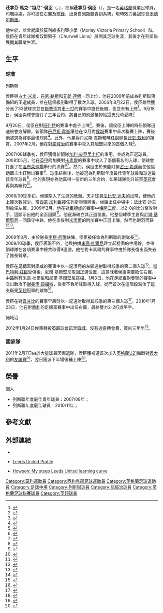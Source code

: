 {{noteta|G1=足球|G2=列斯聯|G3=FAcup|G4=英超
|T=zh-hans:乔纳森·豪森; zh-hk:莊拿芬·侯臣;
|1=zh-hans:乔纳森·豪森; zh-hk:莊拿芬·侯臣;
|2=zh-hans:豪森; zh-hk:侯臣;
|3=zh:温布利球场;zh-hans:温布利球场;zh-hk:溫布萊球場;zh-tw:溫布萊球場;
|4=zh-hans:乔纳森·马克·"乔尼"·豪森; zh-hk:莊拿芬·馬克·"祖尼"·侯臣;
|5=zh-hans:詹姆士·黑特;zh-hk:占士·希達;zh-tw:詹姆士·黑特;
}}
{{Infobox football biography 2
| playername          = 莊拿芬·侯臣<br />''Jonathan Howson''
| image               =
| caption             = 
| fullname            = Jonathan Howson
| dateofbirth         = {{birth date and age|1988|5|21}}
| cityofbirth         = [[莫利_(西約克郡)|莫利]]
| countryofbirth      = [[英格蘭|英格蘭]]
| height              = {{height|m=1.8}}
| position            = [[中場|中場]]
| currentclub = [[米德尔斯堡足球俱乐部|米德尔斯堡]]
| clubnumber  = 16
| youthyears1         = 1997−2006
| youthclubs1         = [[列斯聯足球會|列斯聯]]
| years1              = 2006−2012
| clubs1              = [[列斯聯足球會|列斯聯]]
| caps1               = 185
| goals1              = 23
| years2      = 2012–2017
| clubs2      = [[诺里奇城足球俱乐部|诺里奇城]]
| caps2       = 175
| goals2      = 22
| years3      = 2017–
| caps3       = 94
| goals3      = 4
| clubs3      = [[米德尔斯堡足球俱乐部|米德尔斯堡]]
| totalcaps           = 
| totalgoals          = 
| nationalyears1      = 2011
| nationalteam1       = [[英格蘭21歲以下足球代表隊|英格蘭U21]]
| nationalcaps1       = 1
| nationalgoals1      = 0
| medaltemplates      = 
| club-update         = 2015年1月5日 (一) 14:30 (UTC)
| nationalteam-update = 2015年1月5日 (一) 14:30 (UTC)
}}

'''莊拿芬·馬克·"祖尼"·侯臣'''（{{lang-en|'''Jonathan Mark 'Jonny' Howson'''}}，{{bd|1988年|5月21日|catIdx=H}}），簡稱'''莊拿芬·侯臣'''（{{lang-en|'''Jonathan Howson'''}}），是一名[[英格蘭|英格蘭]]職業足球員，司職[[中場|中場]]，亦可擔任右翼及[[足球前鋒|前鋒]]，出身自[[列斯聯足球會|列斯聯]]青訓系統，現時效力[[英格蘭足球冠軍聯賽|英冠]]球會[[米德尔斯堡足球俱乐部|米德尔斯堡]]。

他生於{{Link-en|莫利 (西約克郡)|Morley, West Yorkshire|莫利}}，並曾就讀於莫利維多利亞小學（Morley Victoria Primary School）和{{Link-en|畢格列夫高校|Bruntcliffe High School}}。侯臣在青年球隊祖奴爾獅子（Churwell Lions）展開其足球生涯，其後才在列斯聯展開其職業生涯。

==生平==
=== 球會 ===
;列斯聯
侯臣與[[占士·米拿|占士·米拿]]、[[丹尼·路斯|丹尼·路斯]]和[[艾朗·連儂|艾朗·連儂]]一同上位，他在2006年前成為列斯聯預備組的正選成員，並在這個級別取得了數次入球。2006年8月22日，侯臣雖然獲分派了33號球衣並在[[英格蘭聯賽盃|聯賽盃]]對[[車士打城足球會|車士打]]的賽事中擔任後備，但並未有上陣<ref>{{en}}{{cite web| date =2006-08-22| url =http://news.bbc.co.uk/sport2/hi/football/league_cup/5266278.stm| title =Leeds 1-0 Chester| work =BBC Sport| accessdate =2010-03-05| archive-date =2016-03-07| archive-url =https://web.archive.org/web/20160307111512/http://news.bbc.co.uk/sport2/hi/football/league_cup/5266278.stm| dead-url =no}}</ref>。9月18日，侯臣與球會簽訂了三年合約，將自己的前途抵押給這支兒時愛隊<ref name=LUFC1>{{en}}{{cite web| title =Big Deal For Jonny| work =Leeds United| publisher =Leeds United| date =2006-09-18| url =http://www.leedsunited.com/page/NewsroomDetail/0,,10273~898941,00.html| accessdate =2006-09-18| deadurl =yes| archiveurl =https://web.archive.org/web/20070929094318/http://www.leedsunited.com/page/NewsroomDetail/0,,10273~898941,00.html| archivedate =2007-09-29}}</ref>

9月20日，侯臣在對[[班列特足球會|班列特]]的賽事中處子上陣<ref>{{en}}{{cite web| date =2006-09-19| url =http://news.bbc.co.uk/sport2/hi/football/league_cup/5351626.stm| title =Leeds 3-1 Barnet| work =BBC Sport| accessdate =2010-03-05| archive-date =2006-10-11| archive-url =https://web.archive.org/web/20061011011744/http://news.bbc.co.uk/sport2/hi/football/league_cup/5351626.stm| dead-url =no}}</ref>。賽後，讓侯臣上陣的時任領隊{{Link-en|奇雲·布力維爾|Kevin Blackwell}}迅速被會方解僱。新領隊[[丹尼斯·韋斯|丹尼斯·韋斯]]讓他在12月對[[侯城足球會|侯城]]賽事中首次聯賽上陣，賽後他被選為賽事最佳球員<ref>{{en}}{{cite web| date =2006-12-23| url =http://news.bbc.co.uk/sport2/hi/football/eng_div_1/6185489.stm| title =Leeds 0-0 Hull| work =BBC Sport| accessdate =2010-03-05| archive-date =2016-03-07| archive-url =https://web.archive.org/web/20160307140326/http://news.bbc.co.uk/sport2/hi/football/eng_div_1/6185489.stm| dead-url =no}}</ref>。此外，他贏得丹尼斯·韋斯和時任副隊長[[沙恩·戴利|沙恩·戴利]]的讚賞。2007年2月，他在對[[諾域治足球會|諾域治]]的賽事中攻入其加盟以來的首個入球<ref>{{en}}{{cite web| date =2007-02-03| url =http://news.bbc.co.uk/sport2/hi/football/eng_div_1/6305265.stm| title =Norwich 2-1 Leeds| work =BBC Sport| accessdate =2010-03-05| archive-date =2007-02-12| archive-url =https://web.archive.org/web/20070212170325/http://news.bbc.co.uk/sport2/hi/football/eng_div_1/6305265.stm| dead-url =no}}</ref>。

2007/08球季初，侯臣獲得新領隊[[加利·麥亞里士打|加利·麥亞里士打]]的重用，並成為正選球員。2008年5月，他在[[英格蘭足球甲級聯賽|英甲]]附加賽對[[卡素爾聯足球會|卡素爾]]的賽事中攻入了兩個著名的入球，使球會打進了在[[溫布萊球場|溫布萊球場]]舉行的決賽<ref name=claridgeonhowson>{{en}}{{cite web| publisher =The Guardian| date =19 May 2009| url =http://www.telegraph.co.uk/sport/football/2300578/Leeds-Wembley-bound-after-Howson-strike.html| title =Leeds Wembley-bound after Howson strike| accessdate =24 September 2009| archive-date =2015-05-29| archive-url =https://web.archive.org/web/20150529164039/http://www.telegraph.co.uk/sport/football/2300578/Leeds-Wembley-bound-after-Howson-strike.html| dead-url =no}}</ref><ref>{{en}}{{cite web| date =2008-05-18| url =http://news.bbc.co.uk/sport2/hi/football/eng_div_2/7393761.stm| title =Carlisle 0-2 Leeds (agg 2-3)| work =BBC Sport| accessdate =2010-03-05| archive-date =2008-05-20| archive-url =https://web.archive.org/web/20080520110543/http://news.bbc.co.uk/sport2/hi/football/eng_div_2/7393761.stm| dead-url =no}}</ref>。然而，侯臣由於未能盯緊[[占士·希達|占士·希達]]而使他協助[[唐卡士打足球會|唐卡士打]]勝出賽事<ref>{{en}}{{cite web| date =2008-05-25| url =http://news.bbc.co.uk/sport2/hi/football/eng_div_2/7418498.stm| title =Doncaster 1-0 Leeds| work =BBC Sport| accessdate =2010-03-05| archive-date =2009-09-27| archive-url =https://web.archive.org/web/20090927014245/http://news.bbc.co.uk/sport2/hi/football/eng_div_2/7418498.stm| dead-url =no}}</ref>。球季結束後，他被選為列斯聯年度最佳青年球員和球迷最佳青年球員<ref name=howsoncarlisle>{{en}}{{cite web| publisher =The Telegraph| date =16 May 2008| url =http://www.guardian.co.uk/football/blog/2009/may/19/steve-claridge-jonathan-howson-leeds| title =Steve Claridge on Leeds United's Jonathan Howson| accessdate =24 September 2009| archive-date =2009-05-22| archive-url =https://web.archive.org/web/20090522093036/http://www.guardian.co.uk/football/blog/2009/may/19/steve-claridge-jonathan-howson-leeds| dead-url =no}}</ref>。他的表現亦為他贏得一份新的三年合約，如果球隊能升班至[[英格蘭足球冠軍聯賽|英冠]]會再與其續約<ref>{{en}}{{cite web  | publisher =BBC Sport  | date =20 June 2008  | url =http://news.bbc.co.uk/sport2/hi/football/teams/l/leeds_united/7465388.stm  | title =Howson agrees new Leeds contract  | accessdate =2010-03-05  | archive-date =2012-01-20  | archive-url =https://web.archive.org/web/20120120214124/http://news.bbc.co.uk/sport2/hi/football/teams/l/leeds_united/7465388.stm  | dead-url =no  }}</ref>。

2008/09球季初，侯臣陷入了生涯的低潮。天才球員[[法比安·迪夫|法比安·迪夫]]的出現，使他的上陣次數減少。當[[西蒙·加利臣|西蒙·加利臣]]接任列斯聯領隊後，侯臣出任中場中；法比安·迪夫則擔任左翼。2009年2月，他在對[[車頓咸足球會|車頓咸]]的賽事中[[梅開二度|梅開二度]]，以2-0的比分擊敗對手，這顯示出他的全面回歸<ref>{{en}}{{cite web| date =2009-02-21| url =http://news.bbc.co.uk/sport2/hi/football/eng_div_2/7886236.stm| title =Leeds 2-0 Cheltenham| work =BBC Sport| accessdate =2010-03-05| archive-date =2009-02-23| archive-url =https://web.archive.org/web/20090223172707/http://news.bbc.co.uk/sport2/hi/football/eng_div_2/7886236.stm| dead-url =no}}</ref>。他逐漸確立其正選位置。他整個球季主要與[[尼爾·基爾堅尼|尼爾·基爾堅尼]]一同鎮守中路，他在季後對[[米禾爾足球會|米禾爾]]的附加賽中正選上陣，然而也鎩羽而歸<ref>{{en}}{{cite web| date =2009-05-09| url =http://news.bbc.co.uk/sport2/hi/football/eng_div_2/8034406.stm| title =Millwall 1-0 Leeds| work =BBC Sport| accessdate =2010-03-05| archive-date =2009-05-11| archive-url =https://web.archive.org/web/20090511224252/http://news.bbc.co.uk/sport2/hi/football/eng_div_2/8034406.stm| dead-url =no}}</ref><ref>{{en}}{{cite web| date =2009-05-14| url =http://news.bbc.co.uk/sport2/hi/football/eng_div_2/8038226.stm| title =Leeds 1-1 Millwall (agg 1-2)| work =BBC Sport| accessdate =2010-03-05| archive-date =2009-05-19| archive-url =https://web.archive.org/web/20090519011827/http://news.bbc.co.uk/sport2/hi/football/eng_div_2/8038226.stm| dead-url =no}}</ref>。

2009年8月，由於隊長[[李察·尼萊|李察·尼萊]]缺陣，侯臣被任命為列斯聯的副隊長<ref name=howsonskipper>{{en}}{{cite web| publisher =Yorkshire Evening Post| date =2 September 2009| url =http://www.yorkshireeveningpost.co.uk/leedsunited/Leeds-United-Jonny39s-pride-at.5608342.jp| title =Jonny's pride at captaincy role| accessdate =24 September 2009| archive-url =https://web.archive.org/web/20091006205801/http://www.yorkshireeveningpost.co.uk/leedsunited/Leeds-United-Jonny39s-pride-at.5608342.jp| archive-date =2009-10-06| dead-url =yes}}</ref>。2009/10球季，侯臣表現不俗，他與拍擋[[米高·杜爾尼|米高·杜爾尼]]建立起穩固的中場線，並帶領球隊在各項賽事中總共取得9連勝。他在對卡素爾的賽事中由於隊長復出而失去了隊長臂章。

侯臣在[[英格蘭足總盃|足總盃]]對[[奧咸足球會|奧咸]]的賽事中以一記漂亮的左腳遠射取得該季的第二個入球<ref>{{en}}{{cite web| date =2009-11-07| url =http://news.bbc.co.uk/sport2/hi/football/fa_cup/8341122.stm| title =Oldham   0 - 2   Leeds United| work =BBC Sport| accessdate =2010-03-05| archive-date =2009-11-09| archive-url =https://web.archive.org/web/20091109055828/http://news.bbc.co.uk/sport2/hi/football/fa_cup/8341122.stm| dead-url =no}}</ref>。當[[巴特利·莊臣|巴特利·莊臣]]受傷後，尼爾·基爾堅尼取回正選位置，這意昧著侯臣需要擔任右翼，中路則有米高·杜爾尼和尼爾·基爾堅尼搭檔。1月3日，他在足總盃對[[曼聯足球會|曼聯]]的賽事中交出助攻予[[謝美伊·碧福特|謝美伊·碧福特]]，後者不負所託取得入球，從而首次在這階段淘汰了這支衛冕[[英格蘭足球超級聯賽|英超]]冠軍的球隊<ref>{{en}}{{cite web| date =2010-01-04| url =http://news.bbc.co.uk/sport2/hi/football/fa_cup/8433901.stm| title =Man Utd   0 - 1   Leeds United| work =BBC Sport| accessdate =2010-03-05| archive-date =2010-04-15| archive-url =https://web.archive.org/web/20100415091513/http://news.bbc.co.uk/sport2/hi/football/fa_cup/8433901.stm| dead-url =no}}</ref>。

侯臣在對[[韋甘比足球會|韋甘比]]的賽事早段時以一記遠射取得其該季的第三個入球<ref>{{en}}{{cite web| date =2010-01-09| url =http://news.bbc.co.uk/sport2/hi/football/eng_div_2/8428611.stm| title =Leeds United   1 - 1   Wycombe| work =BBC Sport| accessdate =2010-03-05| archive-date =2010-01-14| archive-url =https://web.archive.org/web/20100114072325/http://news.bbc.co.uk/sport2/hi/football/eng_div_2/8428611.stm| dead-url =no}}</ref>。2010年1月23日，他在對[[熱刺足球會|熱刺]]的足總盃賽事中出任右翼，最終雙方2-2打成平手。

;諾域治
2012年1月24日侯臣轉投[[英超|英超]]球會[[诺里奇城足球俱乐部|诺里奇城]]，沒有透露轉會費，簽約三年半<ref>{{cite news |language=en |url=http://news.bbc.co.uk/sport2/hi/football/16610340.stm |title=Norwich City sign Jonny Howson from Leeds United |publisher=''[[BBC_Sport|BBC Sport]]'' |date=2012-01-24 |accessdate=2012-01-25 |archive-date=2012-01-24 |archive-url=https://web.archive.org/web/20120124174906/http://news.bbc.co.uk/sport2/hi/football/16610340.stm |dead-url=no }}</ref>。

===國家隊===
2011年2月7日由於大量球員因傷退隊，侯臣獲補選首次加入[[英格蘭21歲以下足球代表隊|英格蘭U21]]備戰對[[義大利21歲以下國家足球隊|義大利]]的[[友誼賽|友誼賽]]<ref>{{cite news |language=en |url=http://news.bbc.co.uk/sport2/hi/football/9385897.stm |title=Chelsea's Josh McEachran called into England Under-21s |publisher=''[[BBC_Sport|BBC Sport]]'' |date=2011-02-07 |accessdate=2011-02-08 |archive-date=2011-02-07 |archive-url=https://web.archive.org/web/20110207202144/http://news.bbc.co.uk/sport2/hi/football/9385897.stm |dead-url=no }}</ref>，翌日獲派下半場後補上陣<ref>{{cite news |language=en |url=http://news.bbc.co.uk/sport2/hi/football/9391403.stm |title=Italy U21s 1-0 England U21s |publisher=''[[BBC_Sport|BBC Sport]]'' |date=2011-02-08 |accessdate=2011-02-09 |archive-date=2011-02-11 |archive-url=https://web.archive.org/web/20110211053644/http://news.bbc.co.uk/sport2/hi/football/9391403.stm |dead-url=no }}</ref>。

== 榮譽 ==
;個人
* 列斯聯年度最佳青年球員：2007/08年；
* 列斯聯年度最佳球員：2010/11年；

== 參考文獻 ==
{{reflist}}

== 外部連結 ==
* {{en}}{{soccerbase|id=44474|name=莊拿芬·侯臣}}
* {{en}}[https://web.archive.org/web/20080511165952/http://www.leedsunited.com/page/PlayerProfilesDetail/0,,10273~36922,00.html Leeds United Profile]
* {{en}}[https://web.archive.org/web/20080518151704/http://www.yorkshireeveningpost.co.uk/leedsunited/Howson-My-steep-Leeds-United.3924455.jp Howson: My steep Leeds United learning curve]

{{米杜士堡球員名單}}

{{DEFAULTSORT:Howson, Jonathan}}
[[Category:莫利運動員|Category:莫利運動員]]
[[Category:西約克郡足球運動員|Category:西約克郡足球運動員]]
[[Category:英格蘭足球運動員|Category:英格蘭足球運動員]]
[[Category:足球中場|Category:足球中場]]
[[Category:列斯聯球員|Category:列斯聯球員]]
[[Category:諾域治球員|Category:諾域治球員]]
[[Category:英格蘭足球聯賽球員|Category:英格蘭足球聯賽球員]]
[[Category:英超球員|Category:英超球員]]